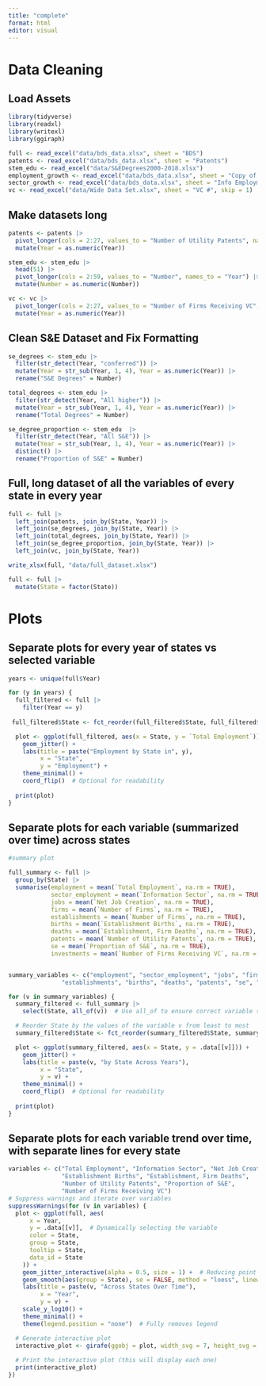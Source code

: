 ```yaml
---
title: "complete"
format: html
editor: visual
---
```


# Data Cleaning

## Load Assets

```r
library(tidyverse)
library(readxl)
library(writexl)
library(ggiraph)

full <- read_excel("data/bds_data.xlsx", sheet = "BDS")
patents <- read_excel("data/bds_data.xlsx", sheet = "Patents")
stem_edu <- read_excel("data/S&EDegrees2000-2018.xlsx")
employment_growth <- read_excel("data/bds_data.xlsx", sheet = "Copy of Total Employment Growth")
sector_growth <- read_excel("data/bds_data.xlsx", sheet = "Info Employment Growth")
vc <- read_excel("data/Wide Data Set.xlsx", sheet = "VC #", skip = 1)
```

## Make datasets long

```r
patents <- patents |>
  pivot_longer(cols = 2:27, values_to = "Number of Utility Patents", names_to = "Year") |>
  mutate(Year = as.numeric(Year))

stem_edu <- stem_edu |>
  head(51) |>
  pivot_longer(cols = 2:59, values_to = "Number", names_to = "Year") |>
  mutate(Number = as.numeric(Number))

vc <- vc |>
  pivot_longer(cols = 2:27, values_to = "Number of Firms Receiving VC", names_to = "Year") |>
  mutate(Year = as.numeric(Year))

```

## Clean S&E Dataset and Fix Formatting

```r
se_degrees <- stem_edu |>
  filter(str_detect(Year, "conferred")) |>
  mutate(Year = str_sub(Year, 1, 4), Year = as.numeric(Year)) |>
  rename("S&E Degrees" = Number)

total_degrees <- stem_edu |>
  filter(str_detect(Year, "All higher")) |>
  mutate(Year = str_sub(Year, 1, 4), Year = as.numeric(Year)) |>
  rename("Total Degrees" = Number)

se_degree_proportion <- stem_edu  |>
  filter(str_detect(Year, "All S&E")) |>
  mutate(Year = str_sub(Year, 1, 4), Year = as.numeric(Year)) |>
  distinct() |>
  rename("Proportion of S&E" = Number)
```

## Full, long dataset of all the variables of every state in every year

```r
full <- full |>
  left_join(patents, join_by(State, Year)) |>
  left_join(se_degrees, join_by(State, Year)) |>
  left_join(total_degrees, join_by(State, Year)) |>
  left_join(se_degree_proportion, join_by(State, Year)) |>
  left_join(vc, join_by(State, Year))

write_xlsx(full, "data/full_dataset.xlsx")

full <- full |>
  mutate(State = factor(State))
```

# Plots

## Separate plots for every year of states vs selected variable

```r

years <- unique(full$Year)

for (y in years) {
  full_filtered <- full |>
    filter(Year == y)
  
 full_filtered$State <- fct_reorder(full_filtered$State, full_filtered$`Total Employment`)

  plot <- ggplot(full_filtered, aes(x = State, y = `Total Employment`)) +
    geom_jitter() +
    labs(title = paste("Employment by State in", y),
         x = "State",
         y = "Employment") +
    theme_minimal() +
    coord_flip()  # Optional for readability
  
  print(plot) 
}
```

## Separate plots for each variable (summarized over time) across states

```r

#summary plot

full_summary <- full |>
  group_by(State) |>
  summarise(employment = mean(`Total Employment`, na.rm = TRUE), 
            sector_employment = mean(`Information Sector`, na.rm = TRUE),
            jobs = mean(`Net Job Creation`, na.rm = TRUE),
            firms = mean(`Number of Firms`, na.rm = TRUE),
            establishments = mean(`Number of Firms`, na.rm = TRUE),
            births = mean(`Establishment Births`, na.rm = TRUE),
            deaths = mean(`Establishment, Firm Deaths`, na.rm = TRUE),
            patents = mean(`Number of Utility Patents`, na.rm = TRUE),
            se = mean(`Proportion of S&E`, na.rm = TRUE),
            investments = mean(`Number of Firms Receiving VC`, na.rm = TRUE))


summary_variables <- c("employment", "sector_employment", "jobs", "firms", 
               "establishments", "births", "deaths", "patents", "se", "investments")

for (v in summary_variables) {
  summary_filtered <- full_summary |>
    select(State, all_of(v))  # Use all_of to ensure correct variable selection

  # Reorder State by the values of the variable v from least to most
  summary_filtered$State <- fct_reorder(summary_filtered$State, summary_filtered[[v]])

  plot <- ggplot(summary_filtered, aes(x = State, y = .data[[v]])) +
    geom_jitter() +
    labs(title = paste(v, "by State Across Years"),
         x = "State",
         y = v) +
    theme_minimal() +
    coord_flip()  # Optional for readability
  
  print(plot)
}
```

## Separate plots for each variable trend over time, with separate lines for every state

```r
variables <- c("Total Employment", "Information Sector", "Net Job Creation", 
               "Establishment Births", "Establishment, Firm Deaths", 
               "Number of Utility Patents", "Proportion of S&E", 
               "Number of Firms Receiving VC")
# Suppress warnings and iterate over variables
suppressWarnings(for (v in variables) {
  plot <- ggplot(full, aes(
      x = Year,
      y = .data[[v]],  # Dynamically selecting the variable
      color = State,
      group = State,
      tooltip = State,
      data_id = State
    )) +
    geom_jitter_interactive(alpha = 0.5, size = 1) +  # Reducing point size
    geom_smooth(aes(group = State), se = FALSE, method = "loess", linewidth = 0.7) + 
    labs(title = paste(v, "Across States Over Time"),
         x = "Year",
         y = v) +
    scale_y_log10() +
    theme_minimal() +
    theme(legend.position = "none")  # Fully removes legend

  # Generate interactive plot
  interactive_plot <- girafe(ggobj = plot, width_svg = 7, height_svg = 4)
  
  # Print the interactive plot (this will display each one)
  print(interactive_plot)
})

```

\
